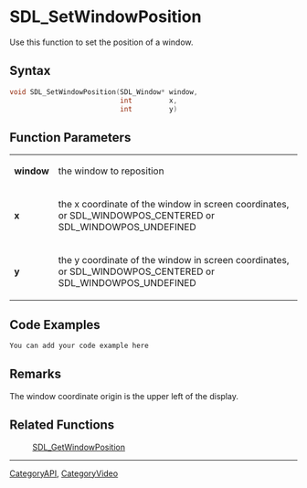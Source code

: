
= SDL_SetWindowPosition =
Use this function to set the position of a window.


== Syntax ==
<syntaxhighlight lang='c++'>
void SDL_SetWindowPosition(SDL_Window* window,
                           int         x,
                           int         y)
</syntaxhighlight>

== Function Parameters ==
{|
|'''window'''
|the window to reposition
|-
|'''x'''
|the x coordinate of the window in screen coordinates, or SDL_WINDOWPOS_CENTERED or SDL_WINDOWPOS_UNDEFINED
|-
|'''y'''
|the y coordinate of the window in screen coordinates, or SDL_WINDOWPOS_CENTERED or SDL_WINDOWPOS_UNDEFINED
|}

== Code Examples ==
<syntaxhighlight lang='c++'>
You can add your code example here
</syntaxhighlight>

== Remarks ==
The window coordinate origin is the upper left of the display.

== Related Functions ==
:[[SDL_GetWindowPosition]]

----
[[CategoryAPI]], [[CategoryVideo]]
